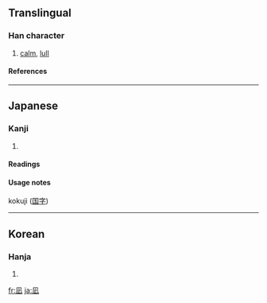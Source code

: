 ==Translingual==

===Han character===
{{Han char|rn=16|rad=几|as=04|sn=6|four=|canj=竹弓卜中一 (HNYLM)}}

# [[calm]], [[lull]]

====References====
{{Han ref|kx=0134.121|dkj=01758|dj=0299.260|hdz=10277.021|uh=51EA|ud=20970}}

----

==Japanese==

===Kanji===
{{ja-kanji|grade=|rs=几04}}

# {{defn|Japanese}}

====Readings====
{{ja-readings|on=|kun=[[なぐ]] (nagu), [[なぎ]] (nagi)}}

====Usage notes====
kokuji ([[国字]])

----

==Korean==

===Hanja===
{{ko-hanja|hangeul=[[지]]|rv=ji|mr=chi}}

# {{defn|Korean}}

[[fr:凪]]
[[ja:凪]]